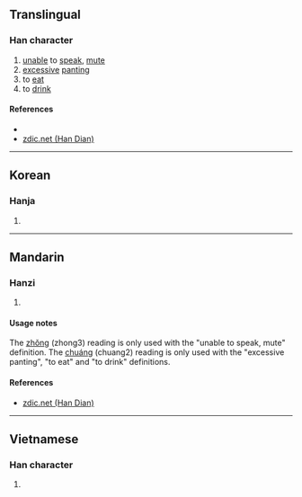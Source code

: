 {{character info/new}}
==Translingual==

===Han character===
{{Han char|rn=30|rad=口|as=09|sn=12|four=|canj=RHJG|ids=⿰口重}}

# [[unable]] to [[speak]], [[mute]]
# [[excessive]] [[pant]]ing
# to [[eat]]
# to [[drink]]

====References====
* {{Han ref|kx=0199.160|dkj=03964|dj=0421.070|hdz=10656.110|uh=55A0|ud=21920}}
* [http://www.zdic.net/z/16/js/55A0.htm zdic.net (Han Dian)]

----

==Korean==

===Hanja===
{{ko-hanja|hangeul=종|rv=jong|mr=chong}}

# {{defn|lang=ko|sort=口09}}

----

==Mandarin==

===Hanzi===
{{cmn-hanzi|pin=[[zhǒng]] ([[zhong3]]), [[chuáng]] ([[chuang2]])|wg=chung<sup>3</sup>, ch'uang<sup>2</sup>}}

# {{defn|lang=cmn|sort=口09}}

====Usage notes====
The [[zhǒng]] (zhong3) reading is only used with the "unable to speak, mute" definition. The [[chuáng]] (chuang2) reading is only used with the "excessive panting", "to eat" and "to drink" definitions.

====References====
* [http://www.zdic.net/z/16/js/55A0.htm zdic.net (Han Dian)]

----

==Vietnamese==

===Han character===
{{vi-hantu|[[gióng]], [[giọng]]|rs=口09}}

# {{defn|lang=vi|sort=口09}}